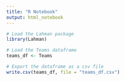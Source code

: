 ```yaml
---
title: "R Notebook"
output: html_notebook
---
```


```r
# Load the Lahman package
library(Lahman)

# Load the Teams dataframe
teams_df <- Teams

# Export the dataframe as a csv file
write.csv(teams_df, file = "teams_df.csv")
```
